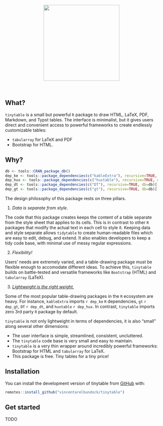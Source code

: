 
<p align="center">
<img src="man/figures/tinytable_logo.png" height = "250" class = "center">
</p>
<br>
<!-- badges: start -->
<!-- badges: end -->

## What?

`tinytable` is a small but powerful `R` package to draw HTML, LaTeX, PDF, Markdown, and Typst tables. The interface is minimalist, but it gives users direct and convenient access to powerful frameworks to create endlessly customizable tables: 

* `tabularray` for LaTeX and PDF 
* Bootstrap for HTML.

## Why?

```r
db <- tools::CRAN_package_db()
dep_ke <- tools::package_dependencies(c("kableExtra"), recursive=TRUE, db=db)[[1]] |> length()
dep_hux <- tools::package_dependencies(c("huxtable"), recursive=TRUE, db=db)[[1]] |> length()
dep_dt <- tools::package_dependencies(c("DT"), recursive=TRUE, db=db)[[1]] |> length()
dep_gt <- tools::package_dependencies(c("gt"), recursive=TRUE, db=db)[[1]] |> length()
```
The design philosophy of this package rests on three pillars.

1. _Data is separate from style_. 

The code that this package creates keeps the content of a table separate from the style sheet that applies to its cells. This is in contrast to other `R` packages that modify the actual text in each cell to style it. Keeping data and style separate allows `tidytable` to create human-readable files which are easy to edit, debug, and extend. It also enables developers to keep a tidy code base, with minimal use of messy regular expressions.

2. _Flexibility!_ 

Users' needs are extremely varied, and a table-drawing package must be flexible enough to accomodate different ideas. To achieve this, `tinytable` builds on battle-tested and versatile frameworks like `Bootstrap` (HTML) and `tabularray` (LaTeX).

3. [_Lightweight is the right weight._](https://www.tinyverse.org/) 

Some of the most popular table-drawing packages in the `R` ecosystem are heavy. For instance, `kableExtra` imports `r dep_ke` `R` dependencies, `gt` `r dep_gt`, `DT` `r dep_dt`, and `huxtable` `r dep_hux`. In contrast, `tinytable` imports zero 3rd party `R`  package by default.

`tinytable` is not only lightweight in terms of dependencies, it is also "small" along several other dimensions:

* The user interface is simple, streamlined, consistent, uncluttered.
* The `tinytable` code base is very small and easy to maintain.
* `tinytable` is a very thin wrapper around incredibly powerful frameworks: Bootstrap for HTML and `tabularray` for LaTeX.
* This package is free. Tiny tables for a tiny price!

## Installation

You can install the development version of tinytable from [GitHub](https://github.com/) with:
``` r
remotes::install_github("vincentarelbundock/tinytable")
```


## Get started


TODO
